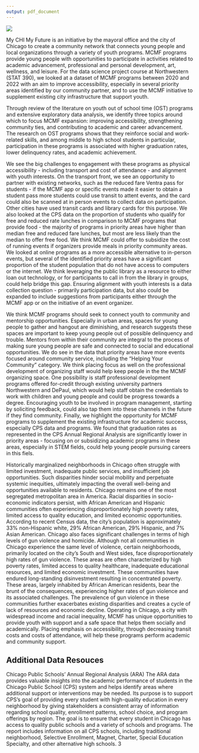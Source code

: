 ```yaml
---
output: pdf_document
---
```



![](logo.png)

My CHI My Future is an initiative by the mayoral office and the city of Chicago to create a community network that connects young people and local organizations through a variety of youth programs. MCMF programs provide young people with opportunities to participate in activities related to academic advancement, professional and personal development, art, wellness, and leisure. For the data science project course at Northwestern (STAT 390), we looked at a dataset of MCMF programs between 2020 and 2022 with an aim to improve accessibility, especially in several priority areas identified by our community partner, and to use the MCMF initiative to supplement existing city infrastructure that support youth.

Through review of the literature on youth out of school time (OST) programs and extensive exploratory data analysis, we identify three topics around which to focus MCMF expansion: improving accessibility, strengthening community ties, and contributing to academic and career advancement. The research on OST programs shows that they reinforce social and work-related skills, and among middle to high school students in particular, participation in these programs is associated with higher graduation rates, lower delinquency rates, and academic achievement. 

We see the big challenges to engagement with these programs as physical accessibility - including transport and cost of attendance - and alignment with youth interests. On the transport front, we see an opportunity to partner with existing networks, such as the reduced fare Ventra pass for students - if the MCMF app or specific events made it easier to obtain a student pass more students could use transit to attent events, and the card could also be scanned at in person events to collect data on participation. Other cities have used transit cards and library cards for this purpose. We also looked at the CPS data on the proportion of students who qualify for free and reduced rate lunches in comparison to MCMF programs that provide food - the majority of programs in priority areas have higher than median free and reduced fare lunches, but most are less likely than the median to offer free food. We think MCMF could offer to subsidize the cost of running events if organizers provide meals in priority community areas. We looked at online programs as a more accessible alternative to in-person events, but several of the identified priority areas have a significant proportion of the student population that do not have access to computers or the internet. We think leveraging the public library as a resource to either loan out technology, or for participants to call in from the library in groups, could help bridge this gap. Ensuring alignment with youth interests is a data collection question - primarily participation data, but also could be expanded to include suggestions from participants either through the MCMF app or on the initiative of an event organizer. 

We think MCMF programs should seek to connect youth to community and mentorship opportunities. Especially in urban areas, spaces for young people to gather and hangout are diminishing, and research suggests these spaces are important to keep young people out of possible delinquency and trouble. Mentors from within their community are integral to the process of making sure young people are safe and connected to social and educational opportunities. We do see in the data that priority areas have more events focused around community service, including the "Helping Your Community" category. We think placing focus as well on the professional development of organizing staff would help keep people in the the MCMF organizing space. One possibility is staff professional development programs offered for-credit through existing university partners Northwestern and DePaul, which would help staff obtain the credentials to work with children and young people and could be progress towards a degree. Encouraging youth to be involved in program management, starting by soliciting feedback, could also tap them into these channels in the future if they find community. Finally, we highlight the opportunity for MCMF programs to supplement the existing infrastructure for academic success, especially CPS data and programs. We found that graduation rates as represented in the CPS Annual Regional Analysis are significantly lower in priority areas - focusing on or subsidizing academic programs in these areas, especially in STEM fields, could help young people pursuing careers in this fiels. 

Historically marginalized neighborhoods in Chicago often struggle with limited investment, inadequate public services, and insufficient job opportunities. Such disparities hinder social mobility and perpetuate systemic inequities, ultimately impacting the overall well-being and opportunities available to residents. Chicago remains one of the most segregated metropolitan area in America. Racial disparities in socio-economic indicators persist, with African American and Hispanic communities often experiencing disproportionately high poverty rates, limited access to quality education, and limited economic opportunities. According to recent Census data, the city’s population is approximately 33% non-Hispanic white, 29% African American, 29% Hispanic, and 7% Asian American. Chicago also faces significant challenges in terms of high levels of gun violence and homicide. Although not all communities in Chicago experience the same level of violence, certain neighborhoods, primarily located on the city’s South and West sides, face disproportionately high rates of gun violence. These areas are often characterized by high poverty rates, limited access to quality healthcare, inadequate educational resources, and limited economic investment. These communities have endured long-standing disinvestment resulting in concentrated poverty. These areas, largely inhabited by African American residents, bear the brunt of the consequences, experiencing higher rates of gun violence and its associated challenges. The prevalence of gun violence in these communities further exacerbates existing disparities and creates a cycle of lack of resources and economic decline. Operating in Chicago, a city with widespread income and racial inequality, MCMF has unique opportunities to provide youth with support and a safe space that helps them socially and academically. Placing emphasis on accessibility, through decreasing transit costs and costs of attendance, will help these programs perform academic and community support. 


## Additional Data Resouces 

Chicago Public Schools’ Annual Regional Analysis (ARA) The ARA data provides valuable insights into the academic performance of students in the Chicago Public School (CPS) system and helps identify areas where additional support or interventions may be needed. Its purpose is to support CPS’s goal of providing every student with high-quality education in every neighborhood by giving stakeholders a consistent array of information regarding school quality, enrollment patterns, school choice, and program offerings by region. The goal is to ensure that every student in Chicago has access to quality public schools and a variety of schools and programs. The report includes information on all CPS schools, including traditional neighborhood, Selective Enrollment, Magnet, Charter, Special Education Specialty, and other alternative high schools. 3


